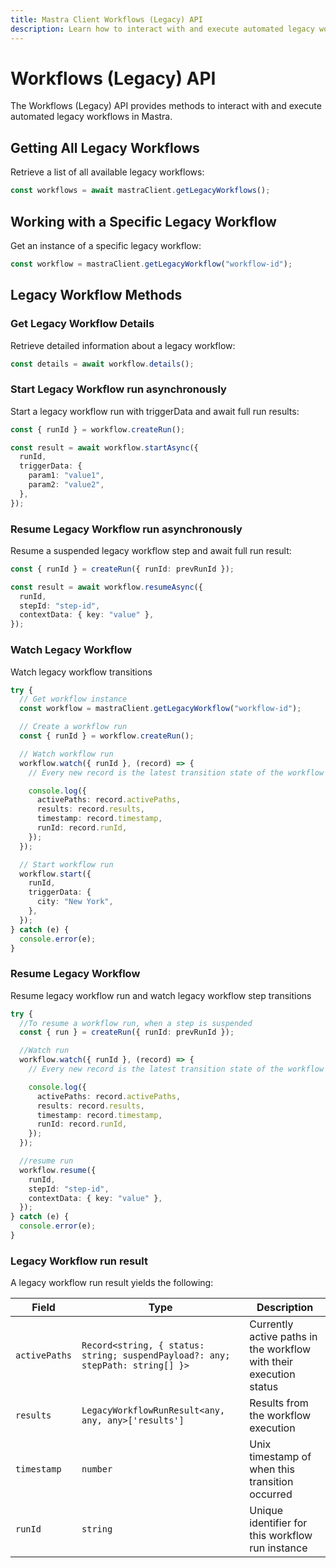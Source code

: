 ---
title: Mastra Client Workflows (Legacy) API
description: Learn how to interact with and execute automated legacy workflows in Mastra using the client-js SDK.
---

# Workflows (Legacy) API

The Workflows (Legacy) API provides methods to interact with and execute automated legacy workflows in Mastra.

## Getting All Legacy Workflows

Retrieve a list of all available legacy workflows:

```typescript
const workflows = await mastraClient.getLegacyWorkflows();
```

## Working with a Specific Legacy Workflow

Get an instance of a specific legacy workflow:

```typescript
const workflow = mastraClient.getLegacyWorkflow("workflow-id");
```

## Legacy Workflow Methods

### Get Legacy Workflow Details

Retrieve detailed information about a legacy workflow:

```typescript
const details = await workflow.details();
```

### Start Legacy Workflow run asynchronously

Start a legacy workflow run with triggerData and await full run results:

```typescript
const { runId } = workflow.createRun();

const result = await workflow.startAsync({
  runId,
  triggerData: {
    param1: "value1",
    param2: "value2",
  },
});
```

### Resume Legacy Workflow run asynchronously

Resume a suspended legacy workflow step and await full run result:

```typescript
const { runId } = createRun({ runId: prevRunId });

const result = await workflow.resumeAsync({
  runId,
  stepId: "step-id",
  contextData: { key: "value" },
});
```

### Watch Legacy Workflow

Watch legacy workflow transitions

```typescript
try {
  // Get workflow instance
  const workflow = mastraClient.getLegacyWorkflow("workflow-id");

  // Create a workflow run
  const { runId } = workflow.createRun();

  // Watch workflow run
  workflow.watch({ runId }, (record) => {
    // Every new record is the latest transition state of the workflow run

    console.log({
      activePaths: record.activePaths,
      results: record.results,
      timestamp: record.timestamp,
      runId: record.runId,
    });
  });

  // Start workflow run
  workflow.start({
    runId,
    triggerData: {
      city: "New York",
    },
  });
} catch (e) {
  console.error(e);
}
```

### Resume Legacy Workflow

Resume legacy workflow run and watch legacy workflow step transitions

```typescript
try {
  //To resume a workflow run, when a step is suspended
  const { run } = createRun({ runId: prevRunId });

  //Watch run
  workflow.watch({ runId }, (record) => {
    // Every new record is the latest transition state of the workflow run

    console.log({
      activePaths: record.activePaths,
      results: record.results,
      timestamp: record.timestamp,
      runId: record.runId,
    });
  });

  //resume run
  workflow.resume({
    runId,
    stepId: "step-id",
    contextData: { key: "value" },
  });
} catch (e) {
  console.error(e);
}
```

### Legacy Workflow run result

A legacy workflow run result yields the following:

| Field         | Type                                                                           | Description                                                        |
| ------------- | ------------------------------------------------------------------------------ | ------------------------------------------------------------------ |
| `activePaths` | `Record<string, { status: string; suspendPayload?: any; stepPath: string[] }>` | Currently active paths in the workflow with their execution status |
| `results`     | `LegacyWorkflowRunResult<any, any, any>['results']`                            | Results from the workflow execution                                |
| `timestamp`   | `number`                                                                       | Unix timestamp of when this transition occurred                    |
| `runId`       | `string`                                                                       | Unique identifier for this workflow run instance                   |
